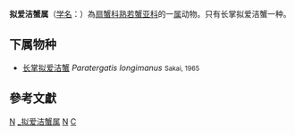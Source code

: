 {{Speciesbox
| taxon = Paratergatis longimanus 
| authority = Sakai, 1965
| parent authority = Sakai, 1965
}}
'''拟爱洁蟹属'''（[[学名|学名]]：{{lang|la|''Paratergatis''}}）為[[扇蟹科|扇蟹科]][[熟若蟹亚科|熟若蟹亚科]]的一[[属|属]]动物。只有长掌拟爱洁蟹一种。

==下属物种==
* [[长掌拟爱洁蟹|长掌拟爱洁蟹]] ''Paratergatis longimanus'' <small>Sakai, 1965</small>

==參考文獻==
{{reflist}}

{{taxonbar}}

[[Category:_扇蟹科|N]]
[[Category:_拟爱洁蟹属|]]
[[Category:1965年描述的分类群|N]]
[[Category:1965年描述的动物|C]]